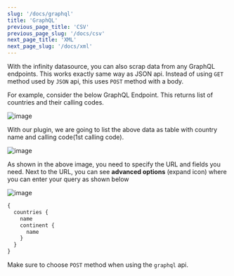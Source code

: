```yaml
---
slug: '/docs/graphql'
title: 'GraphQL'
previous_page_title: 'CSV'
previous_page_slug: '/docs/csv'
next_page_title: 'XML'
next_page_slug: '/docs/xml'
---
```


With the infinity datasource, you can also scrap data from any GraphQL endpoints. This works exactly same way as JSON api. Instead of using `GET` method used by `JSON` api, this uses `POST` method with a body.

For example, consider the below GraphQL Endpoint. This returns list of countries and their calling codes.

![image](https://user-images.githubusercontent.com/153843/93589049-2e012080-f9a4-11ea-9c08-8a02b6a98df1.png#center)

With our plugin, we are going to list the above data as table with country name and calling code(1st calling code).

![image](https://user-images.githubusercontent.com/153843/93588983-17f36000-f9a4-11ea-9070-8d135394768c.png#center)

As shown in the above image, you need to specify the URL and fields you need. Next to the URL, you can see **advanced options** (expand icon) where you can enter your query as shown below

![image](https://user-images.githubusercontent.com/153843/93589000-1de94100-f9a4-11ea-8887-d5a4b39dcbe9.png#center)

```graphql
{
  countries {
    name
    continent {
      name
    }
  }
}
```

Make sure to choose `POST` method when using the `graphql` api.
